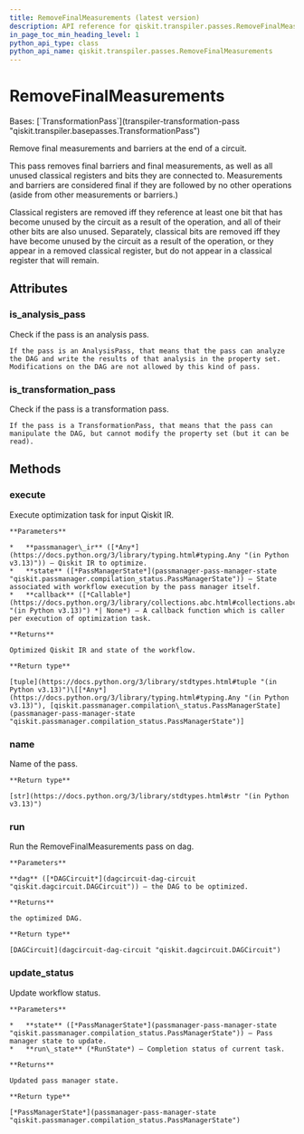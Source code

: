 ```yaml
---
title: RemoveFinalMeasurements (latest version)
description: API reference for qiskit.transpiler.passes.RemoveFinalMeasurements in the latest version of qiskit
in_page_toc_min_heading_level: 1
python_api_type: class
python_api_name: qiskit.transpiler.passes.RemoveFinalMeasurements
---
```


# RemoveFinalMeasurements

<Class id="qiskit.transpiler.passes.RemoveFinalMeasurements" isDedicatedPage={true} github="https://github.com/Qiskit/qiskit/tree/stable/1.3/qiskit/transpiler/passes/utils/remove_final_measurements.py#L19-L114" signature="qiskit.transpiler.passes.RemoveFinalMeasurements(*args, **kwargs)" modifiers="class">
  Bases: [`TransformationPass`](transpiler-transformation-pass "qiskit.transpiler.basepasses.TransformationPass")

  Remove final measurements and barriers at the end of a circuit.

  This pass removes final barriers and final measurements, as well as all unused classical registers and bits they are connected to. Measurements and barriers are considered final if they are followed by no other operations (aside from other measurements or barriers.)

  Classical registers are removed iff they reference at least one bit that has become unused by the circuit as a result of the operation, and all of their other bits are also unused. Separately, classical bits are removed iff they have become unused by the circuit as a result of the operation, or they appear in a removed classical register, but do not appear in a classical register that will remain.

  ## Attributes

  ### is\_analysis\_pass

  <Attribute id="qiskit.transpiler.passes.RemoveFinalMeasurements.is_analysis_pass">
    Check if the pass is an analysis pass.

    If the pass is an AnalysisPass, that means that the pass can analyze the DAG and write the results of that analysis in the property set. Modifications on the DAG are not allowed by this kind of pass.
  </Attribute>

  ### is\_transformation\_pass

  <Attribute id="qiskit.transpiler.passes.RemoveFinalMeasurements.is_transformation_pass">
    Check if the pass is a transformation pass.

    If the pass is a TransformationPass, that means that the pass can manipulate the DAG, but cannot modify the property set (but it can be read).
  </Attribute>

  ## Methods

  ### execute

  <Function id="qiskit.transpiler.passes.RemoveFinalMeasurements.execute" github="https://github.com/Qiskit/qiskit/tree/stable/1.3/qiskit/transpiler/basepasses.py#L189-L211" signature="execute(passmanager_ir, state, callback=None)">
    Execute optimization task for input Qiskit IR.

    **Parameters**

    *   **passmanager\_ir** ([*Any*](https://docs.python.org/3/library/typing.html#typing.Any "(in Python v3.13)")) – Qiskit IR to optimize.
    *   **state** ([*PassManagerState*](passmanager-pass-manager-state "qiskit.passmanager.compilation_status.PassManagerState")) – State associated with workflow execution by the pass manager itself.
    *   **callback** ([*Callable*](https://docs.python.org/3/library/collections.abc.html#collections.abc.Callable "(in Python v3.13)") *| None*) – A callback function which is caller per execution of optimization task.

    **Returns**

    Optimized Qiskit IR and state of the workflow.

    **Return type**

    [tuple](https://docs.python.org/3/library/stdtypes.html#tuple "(in Python v3.13)")\[[*Any*](https://docs.python.org/3/library/typing.html#typing.Any "(in Python v3.13)"), [qiskit.passmanager.compilation\_status.PassManagerState](passmanager-pass-manager-state "qiskit.passmanager.compilation_status.PassManagerState")]
  </Function>

  ### name

  <Function id="qiskit.transpiler.passes.RemoveFinalMeasurements.name" github="https://github.com/Qiskit/qiskit/tree/stable/1.3/qiskit/passmanager/base_tasks.py#L68-L70" signature="name()">
    Name of the pass.

    **Return type**

    [str](https://docs.python.org/3/library/stdtypes.html#str "(in Python v3.13)")
  </Function>

  ### run

  <Function id="qiskit.transpiler.passes.RemoveFinalMeasurements.run" github="https://github.com/Qiskit/qiskit/tree/stable/1.3/qiskit/transpiler/passes/utils/remove_final_measurements.py#L66-L114" signature="run(dag)">
    Run the RemoveFinalMeasurements pass on dag.

    **Parameters**

    **dag** ([*DAGCircuit*](dagcircuit-dag-circuit "qiskit.dagcircuit.DAGCircuit")) – the DAG to be optimized.

    **Returns**

    the optimized DAG.

    **Return type**

    [DAGCircuit](dagcircuit-dag-circuit "qiskit.dagcircuit.DAGCircuit")
  </Function>

  ### update\_status

  <Function id="qiskit.transpiler.passes.RemoveFinalMeasurements.update_status" github="https://github.com/Qiskit/qiskit/tree/stable/1.3/qiskit/transpiler/basepasses.py#L213-L221" signature="update_status(state, run_state)">
    Update workflow status.

    **Parameters**

    *   **state** ([*PassManagerState*](passmanager-pass-manager-state "qiskit.passmanager.compilation_status.PassManagerState")) – Pass manager state to update.
    *   **run\_state** (*RunState*) – Completion status of current task.

    **Returns**

    Updated pass manager state.

    **Return type**

    [*PassManagerState*](passmanager-pass-manager-state "qiskit.passmanager.compilation_status.PassManagerState")
  </Function>
</Class>


